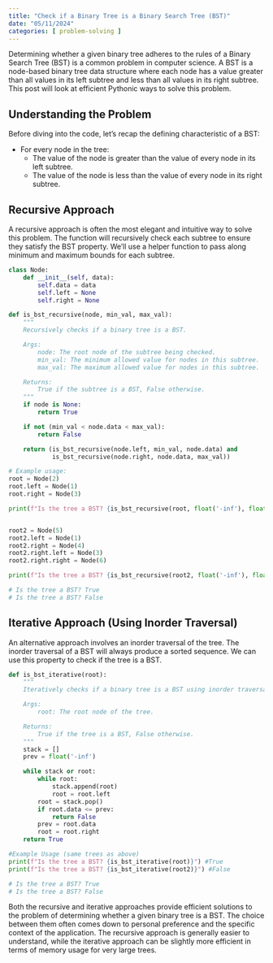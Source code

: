 ```yaml
---
title: "Check if a Binary Tree is a Binary Search Tree (BST)"
date: "05/11/2024"
categories: [ problem-solving ]
---
```


Determining whether a given binary tree adheres to the rules of a Binary Search Tree (BST) is a common problem in computer science.  A BST is a node-based binary tree data structure where each node has a value greater than all values in its left subtree and less than all values in its right subtree. This post will look at efficient Pythonic ways to solve this problem.

## Understanding the Problem

Before diving into the code, let's recap the defining characteristic of a BST:

* For every node in the tree:
    * The value of the node is greater than the value of every node in its left subtree.
    * The value of the node is less than the value of every node in its right subtree.


## Recursive Approach

A recursive approach is often the most elegant and intuitive way to solve this problem.  The function will recursively check each subtree to ensure they satisfy the BST property. We'll use a helper function to pass along minimum and maximum bounds for each subtree.

```python
class Node:
    def __init__(self, data):
        self.data = data
        self.left = None
        self.right = None

def is_bst_recursive(node, min_val, max_val):
    """
    Recursively checks if a binary tree is a BST.

    Args:
        node: The root node of the subtree being checked.
        min_val: The minimum allowed value for nodes in this subtree.
        max_val: The maximum allowed value for nodes in this subtree.

    Returns:
        True if the subtree is a BST, False otherwise.
    """
    if node is None:
        return True

    if not (min_val < node.data < max_val):
        return False

    return (is_bst_recursive(node.left, min_val, node.data) and
            is_bst_recursive(node.right, node.data, max_val))

# Example usage:
root = Node(2)
root.left = Node(1)
root.right = Node(3)

print(f"Is the tree a BST? {is_bst_recursive(root, float('-inf'), float('inf'))}") #True


root2 = Node(5)
root2.left = Node(1)
root2.right = Node(4)
root2.right.left = Node(3)
root2.right.right = Node(6)

print(f"Is the tree a BST? {is_bst_recursive(root2, float('-inf'), float('inf'))}") #False

# Is the tree a BST? True
# Is the tree a BST? False
```

## Iterative Approach (Using Inorder Traversal)

An alternative approach involves an inorder traversal of the tree.  The inorder traversal of a BST will always produce a sorted sequence.  We can use this property to check if the tree is a BST.

```python
def is_bst_iterative(root):
    """
    Iteratively checks if a binary tree is a BST using inorder traversal.

    Args:
        root: The root node of the tree.

    Returns:
        True if the tree is a BST, False otherwise.
    """
    stack = []
    prev = float('-inf')

    while stack or root:
        while root:
            stack.append(root)
            root = root.left
        root = stack.pop()
        if root.data <= prev:
            return False
        prev = root.data
        root = root.right
    return True

#Example Usage (same trees as above)
print(f"Is the tree a BST? {is_bst_iterative(root)}") #True
print(f"Is the tree a BST? {is_bst_iterative(root2)}") #False

# Is the tree a BST? True
# Is the tree a BST? False
```

Both the recursive and iterative approaches provide efficient solutions to the problem of determining whether a given binary tree is a BST.  The choice between them often comes down to personal preference and the specific context of the application.  The recursive approach is generally easier to understand, while the iterative approach can be slightly more efficient in terms of memory usage for very large trees.

